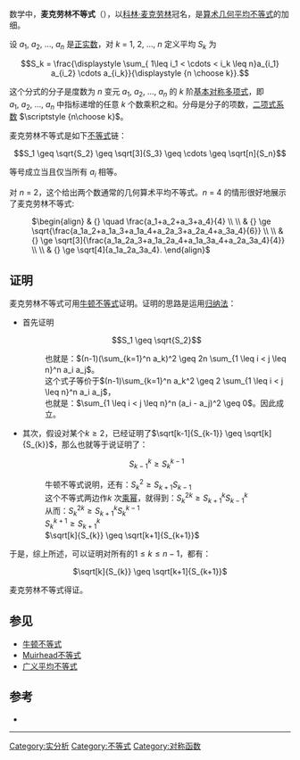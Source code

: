 数学中，'''麦克劳林不等式'''（{{lang|en|Maclaurin's inequality}}），以[[科林·麦克劳林|科林·麦克劳林]]冠名，是[[算术几何平均不等式|算术几何平均不等式]]的加细。

设 ''a''<sub>1</sub>, ''a''<sub>2</sub>, ..., ''a''<sub>''n''</sub> 是[[负数|正]][[实数|实数]]，对 ''k'' = 1, 2, ..., ''n'' 定义平均 ''S''<sub>''k''</sub> 为
:<math> S_k = \frac{\displaystyle \sum_{ 1\leq i_1 < \cdots < i_k \leq n}a_{i_1} a_{i_2} \cdots a_{i_k}}{\displaystyle {n \choose k}}.</math>

这个分式的分子是度数为 ''n'' 变元 ''a''<sub>1</sub>, ''a''<sub>2</sub>, ..., ''a''<sub>''n''</sub>   的 ''k'' 阶[[基本对称多项式|基本对称多项式]]，即 ''a''<sub>1</sub>, ''a''<sub>2</sub>, ..., ''a''<sub>''n''</sub> 中指标递增的任意 ''k'' 个数乘积之和。分母是分子的项数，[[二项式系数|二项式系数]] <math>\scriptstyle {n\choose k}</math>。

麦克劳林不等式是如下[[不等式|不等式]]链：

:<math> S_1 \geq \sqrt{S_2} \geq \sqrt[3]{S_3} \geq \cdots \geq \sqrt[n]{S_n}</math>

等号成立当且仅当所有 ''a''<sub>''i''</sub> 相等。

对 ''n'' = 2，这个给出两个数通常的几何算术平均不等式。''n'' = 4 的情形很好地展示了麦克劳林不等式:

: <math>
\begin{align}
& {} \quad \frac{a_1+a_2+a_3+a_4}{4} \\  \\
& {} \ge \sqrt{\frac{a_1a_2+a_1a_3+a_1a_4+a_2a_3+a_2a_4+a_3a_4}{6}} \\  \\
& {} \ge \sqrt[3]{\frac{a_1a_2a_3+a_1a_2a_4+a_1a_3a_4+a_2a_3a_4}{4}} \\  \\
& {} \ge \sqrt[4]{a_1a_2a_3a_4}.
\end{align}
</math>

==证明==
麦克劳林不等式可用[[牛顿不等式|牛顿不等式]]证明。证明的思路是运用[[归纳法|归纳法]]：

*首先证明
*:<math> S_1 \geq \sqrt{S_2}</math>
*:也就是：<math> (n-1)(\sum_{k=1}^n a_k)^2 \geq 2n \sum_{1 \leq i < j \leq n}^n a_i a_j</math>。
*:这个式子等价于<math> (n-1)\sum_{k=1}^n a_k^2 \geq 2 \sum_{1 \leq i < j \leq n}^n a_i a_j</math>，
*:也就是：<math> \sum_{1 \leq i < j \leq n}^n (a_i - a_j)^2 \geq 0</math>。因此成立。

*其次，假设对某个<math> k \geq 2</math>，已经证明了<math>\sqrt[k-1]{S_{k-1}} \geq \sqrt[k]{S_{k}}</math>，那么也就等于说证明了：
*:<math> S_{k-1}^k \geq S_k^{k-1}</math>
*:牛顿不等式说明，还有：<math> S_{k}^2 \geq S_{k+1} S_{k-1}</math>
*:这个不等式两边作''k'' 次[[乘幂|乘幂]]，就得到：<math> S_{k}^{2k} \geq S_{k+1}^k S_{k-1}^k</math>
*:从而：<math> S_{k}^{2k} \geq S_{k+1}^k S_k^{k-1}</math>
*:<math> S_{k}^{k+1} \geq S_{k+1}^k</math>
*:<math>\sqrt[k]{S_{k}} \geq \sqrt[k+1]{S_{k+1}}</math>

于是，综上所述，可以证明对所有的<math>1 \leq k \leq n-1</math>，都有：
<center><math>\sqrt[k]{S_{k}} \geq \sqrt[k+1]{S_{k+1}}</math></center>
麦克劳林不等式得证。

==参见==

* [[牛顿不等式|牛顿不等式]]
* [[Muirhead不等式|Muirhead不等式]]
* [[广义平均不等式|广义平均不等式]]

==参考==

*{{cite book
 | last       = Biler
 | first      = Piotr
 | coauthors  = Witkowski, Alfred
 | title      = Problems in mathematical analysis
 | url       = https://archive.org/details/problemsinmathem0000bile
 | publisher  = New York, N.Y.: M. Dekker
 | date       = 1990
 | pages      = 
 | isbn       = 0824783123
}}

----
{{planetmath|urlid=maclaurinsinequality|title=MacLaurin's Inequality}}

[[Category:实分析|Category:实分析]]
[[Category:不等式|Category:不等式]]
[[Category:对称函数|Category:对称函数]]